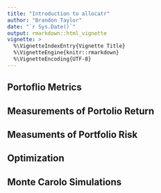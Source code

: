 ```yaml
---
title: "Introduction to allocatr"
author: "Brandon Taylor"
date: "`r Sys.Date()`"
output: rmarkdown::html_vignette
vignette: >
  %\VignetteIndexEntry{Vignette Title}
  %\VignetteEngine{knitr::rmarkdown}
  %\VignetteEncoding{UTF-8}
---
```



## Portoflio Metrics



## Measurements of Portolio Return



## Measuments of Portfolio Risk



## Optimization



## Monte Carolo Simulations


